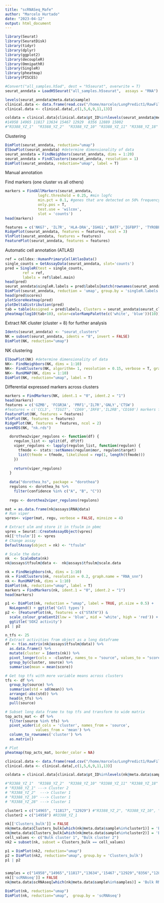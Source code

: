 ```yaml
---
title: "scRNASeq_Mafe"
author: "Marcelo Hurtado"
date: "2023-04-12"
output: html_document
---
```


```r
library(Seurat)
library(SeuratDisk)
library(tidyr)
library(dplyr)
library(ggplot2)
library(decoupleR)
library(OmnipathR)
library(SingleR)
library(pheatmap)
library(PISCES)
```


```r
#Convert("all_samples.h5ad", dest = "h5seurat", overwrite = T)
seurat_anndata = LoadH5Seurat("all_samples.h5seurat",  assays = "RNA")

levels(seurat_anndata@meta.data$sample)
clinical.data <- data.frame(read.csv("/home/marcelo/LungPredict1/RawFiles/ColumnData_Vanderbilt.csv", row.names = 1))
clinical.data <- clinical.data[,c(1,5,6,9,11,13)]

coldata = clinical.data[clinical.data$pt_ID%in%levels(seurat_anndata@meta.data$sample),]
#14958 14965 11817 13634 15467 12929  8356 12889 15002
#"R3388_YZ_1"  "R3388_YZ_2"  "R3388_YZ_10" "R3388_YZ_11" "R3388_YZ_18" "R3388_YZ_28" "R3388_YZ_56" "R4163_YZ_16" "R4163_YZ_25"
```

Clustering
```r
DimPlot(seurat_anndata, reduction="umap")
ElbowPlot(seurat_anndata) #determine dimensionality of data
seurat_anndata = FindNeighbors(seurat_anndata, dims = 1:20)
seurat_anndata = FindClusters(seurat_anndata, resolution = 1)
DimPlot(seurat_anndata, reduction="umap", label = T)
```

Manual annotation 

Find markers (one cluster vs all others)
```r
markers = FindAllMarkers(seurat_anndata,
               logfc.threshold = 0.25, #min logfc 
               min.pct = 0.1, #genes that are detected on 50% frequency across clusters
               only.pos = T,
               test.use = 'wilcox',
               slot = 'counts')
head(markers)
```

```r
features = c('NKG7', 'IL7R', 'HLA-DRA','IGHG1','BATF','IGFBP7', 'TYROBP', 'RAMP2','TYMS','TPSAB1','WFDC2','SFRP21')
RidgePlot(seurat_anndata, features = features, ncol = 3)
VlnPlot(seurat_anndata, features = features)
FeaturePlot(seurat_anndata, features = features)
```

Automatic cell annotation (ATLAS)
```r
ref = celldex::HumanPrimaryCellAtlasData()
single_counts = GetAssayData(seurat_anndata, slot='counts')
pred = SingleR(test = single_counts, 
        ref = ref,
        labels = ref$label.main)
head(pred)
seurat_anndata$singleR.labels = pred$labels[match(rownames(seurat_anndata@meta.data), rownames(pred))]
DimPlot(seurat_anndata, reduction = 'umap', group.by = 'singleR.labels')
head(pred$scores)
plotScoreHeatmap(pred)
plotDeltaDistribution(pred)
tab = table(Assigned = pred$labels, Clusters = seurat_anndata$seurat_clusters)
pheatmap(log10(tab+10), color=colorRampPalette(c('white', 'blue'))(10))
```

Extract NK cluster (cluster = 8) for further analysis
```r
Idents(seurat_anndata) <- "seurat_clusters" 
NK = subset(seurat_anndata, idents = "8", invert = FALSE)
DimPlot(NK, reduction="umap")
```

NK clustering
```r
ElbowPlot(NK) #determine dimensionality of data
NK<- FindNeighbors(NK, dims = 1:10)
NK<- FindClusters(NK, algorithm= 1, resolution = 0.15, verbose = T, graph.name = "RNA_snn")
NK<- RunUMAP(NK, dims = 1:10)
DimPlot(NK, reduction="umap", label = T)
```

Differential expressed markers across clusters
```r
markers = FindMarkers(NK, ident.1 = "0", ident.2 = "1")
head(markers)
features = c('GZMB', 'FCGR3A', 'PRF1','IL7R','GNLY','CTSW')
#features = c('CCL3', 'TIGIT', 'CD69','IRF8','IL2RB','CD160') markers from Pierre-Paul
FeaturePlot(NK, features = features)
VlnPlot(NK, features = features)
RidgePlot(NK, features = features, ncol = 2)
saveRDS(NK, "nk.rds") 
```

```r
  dorothea2viper_regulons <- function(df) {
    regulon_list <- split(df, df$tf)
    viper_regulons <- lapply(regulon_list, function(regulon) {
      tfmode <- stats::setNames(regulon$mor, regulon$target)
      list(tfmode = tfmode, likelihood = rep(1, length(tfmode)))
    })
    
    return(viper_regulons)
  }
  
  data("dorothea_hs", package = "dorothea")
  regulons <- dorothea_hs %>%
    filter(confidence %in% c("A", "B", "C"))
  
  regu <- dorothea2viper_regulons(regulons)
```

```r
mat = as.data.frame(nk@assays$RNA@data)
# Run viper
vpres<- viper(mat, regu, verbose = FALSE, minsize = 4)
```

```r
# Extract ulm and store it in tfsulm in pbmc
vpres = Seurat::CreateAssayObject(vpres)
nk[['tfsulm']] <- vpres 
# Change assay
DefaultAssay(object = nk) <- "tfsulm"

# Scale the data
nk  <- ScaleData(nk)
nk@assays$tfsulm@data <-  nk@assays$tfsulm@scale.data
```

```r
nk = FindNeighbors(nk, dims = 1:10)
nk = FindClusters(nk, resolution = 0.2, graph.name = "RNA_snn")
nk <- RunUMAP(nk, dims = 1:10)
DimPlot(nk, reduction="umap", label = T)
markers = FindMarkers(nk, ident.1 = "0", ident.2 = "1")
head(markers)
```
```r
p1 <- DimPlot(nk, reduction = "umap", label = TRUE, pt.size = 0.5) + 
  NoLegend() + ggtitle('Cell types')
p2 <- (FeaturePlot(nk, features = c("STAT4")) & 
  scale_colour_gradient2(low = 'blue', mid = 'white', high = 'red')) +
  ggtitle('SOX2 activity')
p1 | p2
```

```r
n_tfs <- 25
# Extract activities from object as a long dataframe
df <- t(as.matrix(nk@assays$tfsulm@data)) %>%
  as.data.frame() %>%
  mutate(cluster = Idents(nk)) %>%
  pivot_longer(cols = -cluster, names_to = "source", values_to = "score") %>%
  group_by(cluster, source) %>%
  summarise(mean = mean(score))

# Get top tfs with more variable means across clusters
tfs <- df %>%
  group_by(source) %>%
  summarise(std = sd(mean)) %>%
  arrange(-abs(std)) %>%
  head(n_tfs) %>%
  pull(source)

# Subset long data frame to top tfs and transform to wide matrix
top_acts_mat <- df %>%
  filter(source %in% tfs) %>%
  pivot_wider(id_cols = 'cluster', names_from = 'source',
              values_from = 'mean') %>%
  column_to_rownames('cluster') %>%
  as.matrix()

# Plot
pheatmap(top_acts_mat, border_color = NA) 
```

```r
clinical.data <- data.frame(read.csv("/home/marcelo/LungPredict1/RawFiles/ColumnData_Vanderbilt.csv", row.names = 1))
clinical.data <- clinical.data[,c(1,5,6,9,11,13)]

coldata = clinical.data[clinical.data$pt_ID%in%levels(nk@meta.data$sample),]

#"R3388_YZ_1"  "R3388_YZ_2"  "R3388_YZ_10" "R3388_YZ_11" "R3388_YZ_18" "R3388_YZ_28" "R3388_YZ_56" "R4163_YZ_16" "R4163_YZ_25"
# "R3388_YZ_1" ---> Cluster 2
# "R3388_YZ_2"  ---> Cluster 1
# "R3388_YZ_10" ---> Cluster 1
# "R3388_YZ_28" ---> Cluster 1

cluster1 = c("14965", "11817", "12929") #"R3388_YZ_2", "R3388_YZ_10", "R3388_YZ_28"
cluster2 = c("14958") #R3388_YZ_1

nk[['Clusters_bulk']] = FALSE
nk@meta.data$Clusters_bulk[which(nk@meta.data$sample%in%cluster1)] = 'Bulk cluster 1'
nk@meta.data$Clusters_bulk[which(nk@meta.data$sample%in%cluster2)] = 'Bulk cluster 2'
cell_values <- c("Bulk cluster 1", "Bulk cluster 2")
nk2 = subset(nk, subset = Clusters_bulk == cell_values)

p1 = DimPlot(nk2, reduction="umap")
p2 = DimPlot(nk2, reduction="umap", group.by = 'Clusters_bulk')
p1 | p2


samples = c("14958","14965","11817","13634",'15467',"12929","8356","12889","15002")
nk[['scRNAseq']] = FALSE
nk@meta.data$scRNAseq[which(nk@meta.data$sample%in%samples)] = 'Bulk RNAseq'

DimPlot(nk, reduction="umap")
DimPlot(nk, reduction="umap",  group.by = 'scRNAseq')

```
